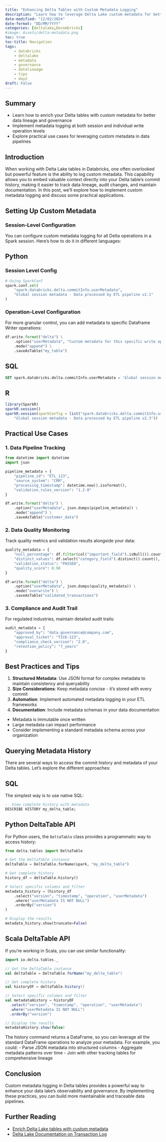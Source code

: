 ```yaml
---
title: "Enhancing Delta Tables with Custom Metadata Logging"
description: "Learn how to leverage Delta Lake custom metadata for better data lineage, governance, and pipeline observability. Includes practical examples and best practices."
date-modified: "12/02/2024"
date-format: "DD/MM/YYYY"
categories: [deltalake,Decembricks]
#image: Assets/delta-metadata.png
toc: true
toc-title: Navigation
tags:
    - databricks
    - deltalake
    - metadata
    - governance
    - datalineage
    - tips
    - day2
draft: False
---
```

## Summary
* Learn how to enrich your Delta tables with custom metadata for better data lineage and governance
* Implement metadata logging at both session and individual write operation levels
* Explore practical use cases for leveraging custom metadata in data pipelines

## Introduction
When working with Delta Lake tables in Databricks, one often overlooked but powerful feature is the ability to log custom metadata. This capability allows you to embed valuable context directly into your Delta table's commit history, making it easier to track data lineage, audit changes, and maintain documentation. In this post, we'll explore how to implement custom metadata logging and discuss some practical applications.

## Setting Up Custom Metadata

### Session-Level Configuration
You can configure custom metadata logging for all Delta operations in a Spark session. Here's how to do it in different languages:

::: panel-tabset
## Python

### Session Level Config
```python
# Using SparkConf
spark.conf.set(
    "spark.databricks.delta.commitInfo.userMetadata",
    "Global session metadata - Data processed by ETL pipeline v2.1"
)
```
###  Operation-Level Configuration
For more granular control, you can add metadata to specific Dataframe Writer operations:

```python
df.write.format("delta") \
    .option("userMetadata", "Custom metadata for this specific write operation") \
    .mode("append") \
    .saveAsTable("my_table")
```

## SQL

```sql
SET spark.databricks.delta.commitInfo.userMetadata = 'Global session metadata - Data processed by ETL pipeline v2.1';
```


## R

```r
library(SparkR)
sparkR.session()
sparkR.session(sparkConfig = list("spark.databricks.delta.commitInfo.userMetadata" =
    "Global session metadata - Data processed by ETL pipeline v2.3"))


```
:::

## Practical Use Cases

### 1. Data Pipeline Tracking

```python
from datetime import datetime
import json

pipeline_metadata = {
    "pipeline_id": "ETL_123",
    "source_system": "CRM",
    "processing_timestamp": datetime.now().isoformat(),
    "validation_rules_version": "1.2.0"
}

df.write.format("delta") \
    .option("userMetadata", json.dumps(pipeline_metadata)) \
    .mode("append") \
    .saveAsTable("customer_data")
```


### 2. Data Quality Monitoring
Track quality metrics and validation results alongside your data:

```python
quality_metadata = {
    "null_percentage": df.filter(col("important_field").isNull()).count() / df.count() * 100,
    "distinct_values": df.select("category_field").distinct().count(),
    "validation_status": "PASSED",
    "quality_score": 0.98
}

df.write.format("delta") \
    .option("userMetadata", json.dumps(quality_metadata)) \
    .mode("overwrite") \
    .saveAsTable("validated_transactions")
```

### 3. Compliance and Audit Trail
For regulated industries, maintain detailed audit trails:

```python
audit_metadata = {
    "approved_by": "data.governance@company.com",
    "approval_ticket": "TICK-123",
    "compliance_check_version": "2.0",
    "retention_policy": "7_years"
}
```

## Best Practices and Tips

1. **Structured Metadata**: Use JSON format for complex metadata to maintain consistency and queryability
2. **Size Considerations**: Keep metadata concise - it's stored with every commit
3. **Automation**: Implement automated metadata logging in your ETL frameworks
4. **Documentation**: Include metadata schemas in your data documentation

::: {.callout-warning title="Important Considerations" appearance="simple"}
- Metadata is immutable once written
- Large metadata can impact performance
- Consider implementing a standard metadata schema across your organization
:::

## Querying Metadata History
There are several ways to access the commit history and metadata of your Delta tables. Let's explore the different approaches:

::: panel-tabset
## SQL
The simplest way is to use native SQL:

```sql
-- View complete history with metadata
DESCRIBE HISTORY my_delta_table;

```

## Python DeltaTable API
For Python users, the `DeltaTable` class provides a programmatic way to access history:

```python
from delta.tables import DeltaTable

# Get the DeltaTable instance
deltaTable = DeltaTable.forName(spark, "my_delta_table")

# Get complete history
history_df = deltaTable.history()

# Select specific columns and filter
metadata_history = (history_df
    .select("version", "timestamp", "operation", "userMetadata")
    .where("userMetadata IS NOT NULL")
    .orderBy("version")
)

# Display the results
metadata_history.show(truncate=False)
```

## Scala DeltaTable API
If you're working in Scala, you can use similar functionality:

```scala
import io.delta.tables._

// Get the DeltaTable instance
val deltaTable = DeltaTable.forName("my_delta_table")

// Get complete history
val historyDF = deltaTable.history()

// Select specific columns and filter
val metadataHistory = historyDF
  .select("version", "timestamp", "operation", "userMetadata")
  .where("userMetadata IS NOT NULL")
  .orderBy("version")

// Display the results
metadataHistory.show(false)
```
::: 

::: {.callout-tip title="Pro Tip" appearance="simple"}
The history command returns a DataFrame, so you can leverage all the standard DataFrame operations to analyze your metadata. For example, you could:
- Parse JSON metadata into structured columns
- Aggregate metadata patterns over time
- Join with other tracking tables for comprehensive lineage
:::


## Conclusion
Custom metadata logging in Delta tables provides a powerful way to enhance your data lake's observability and governance. By implementing these practices, you can build more maintainable and traceable data pipelines.

## Further Reading

- [Enrich Delta Lake tables with custom metadata](https://learn.microsoft.com/en-us/azure/databricks/delta/custom-metadata)
- [Delta Lake Documentation on Transaction Log](https://www.databricks.com/blog/2019/08/21/diving-into-delta-lake-unpacking-the-transaction-log.html)
